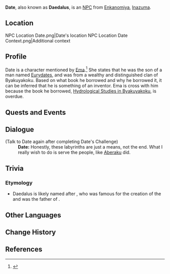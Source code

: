 {{Character Infobox
|type             = NPC
|type2            = Deceased Characters
|image            = NPC Date.png
|region           = Inazuma
|affiliation      = Enkanomiya
|affiliation2     = Shades of Tokoyo
|title            = Labyrinth Artisan
|father           = Eurydates
}}
'''Date''', also known as '''Daedalus''', is an [[NPC]] from [[Enkanomiya]], [[Inazuma]].

==Location==
<gallery>
NPC Location Date.png|Date's location
NPC Location Date Context.png|Additional context
</gallery>

==Profile==
Date is a character mentioned by [[Ema]].<ref>{{Ref/Quest|Collection of Dragons and Snakes}}</ref> She states that he was the son of a man named [[Eurydates]], and was from a wealthy and distinguished clan of Byakuyakoku. Based on what book he borrowed and why he borrowed it, it can be inferred that he is something of an inventor. Ema is cross with him because the book he borrowed, [[Hydrological Studies in Byakuyakoku]], is overdue.

==Quests and Events==
{{Quests and Events}}

==Dialogue==
{{Dialogue start}}
;(Talk to Date again after completing Date's Challenge)
:'''Date:''' Honestly, these labyrinths are just a means, not the end. What I really wish to do is serve the people, like [[Aberaku]] did.
{{Dialogue end}}

==Trivia==
===Etymology===
* Daedalus is likely named after {{w|Daedalus}}, who was famous for the creation of the {{w|Labyrinth}} and was the father of {{w|Icarus}}.

==Other Languages==
{{Other Languages
|default_hidden = 1
|en      = Date
|zhs     = 伊达
|zhs_rm  = Yīdá
|zht     = 伊達
|zht_rm  = Yīdá
|ja      = 伊達
|ja_rm   = Date
|ko      = 다테
|ko_rm   = Date
|es      = Date
|fr      = Date
|ru      = Датэ
|th      = Date
|vi      = Date
|de      = Date
|id      = Date
|pt      = Date
|tr      = Date
|it      = Date
}}

==Change History==
{{Change History|2.4}}

==References==
{{Reflist}}